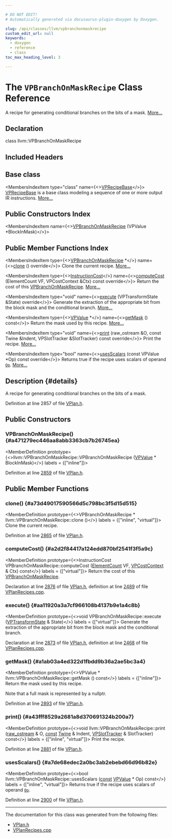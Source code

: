 ```yaml
---

# DO NOT EDIT!
# Automatically generated via docusaurus-plugin-doxygen by Doxygen.

slug: /api/classes/llvm/vpbranchonmaskrecipe
custom_edit_url: null
keywords:
  - doxygen
  - reference
  - class
toc_max_heading_level: 3

---
```





# The `VPBranchOnMaskRecipe` Class Reference

<DoxygenPage pluginConfig={pluginConfig}>

A recipe for generating conditional branches on the bits of a mask. <a href="#details">More...</a>

## Declaration

<CodeBlock>class llvm::VPBranchOnMaskRecipe</CodeBlock>

## Included Headers

<IncludesList>
<IncludesListItem
  filePath="Transforms/Vectorize/VPlan.h"
  permalink="/docs/api/files/lib/lib/transforms/lib/transforms/vectorize/vplan-h"
  isLocal="true" />
</IncludesList>

## Base class

<MembersIndex>

<MembersIndexItem
  type="class"
  name={<><a href="/docs/api/classes/llvm/vprecipebase">VPRecipeBase</a></>}>
<a href="/docs/api/classes/llvm/vprecipebase">VPRecipeBase</a> is a base class modeling a sequence of one or more output IR instructions. <a href="/docs/api/classes/llvm/vprecipebase/#details">More...</a>
</MembersIndexItem>

</MembersIndex>

## Public Constructors Index

<MembersIndex>

<MembersIndexItem
  name={<><a href="#a471279ec446aa8abb3363cb7b26745ea">VPBranchOnMaskRecipe</a> (VPValue &#42;BlockInMask)</>}>
</MembersIndexItem>

</MembersIndex>

## Public Member Functions Index

<MembersIndex>

<MembersIndexItem
  type={<><a href="/docs/api/classes/llvm/vpbranchonmaskrecipe">VPBranchOnMaskRecipe</a> &#42;</>}
  name={<><a href="#a73d49017590566d5c798bc3f5d15d515">clone</a> () override</>}>
Clone the current recipe. <a href="#a73d49017590566d5c798bc3f5d15d515">More...</a>
</MembersIndexItem>

<MembersIndexItem
  type={<><a href="/docs/api/classes/llvm/instructioncost">InstructionCost</a></>}
  name={<><a href="#a2d2f84417a124edd870bf2541f3f5a9c">computeCost</a> (ElementCount VF, VPCostContext &amp;Ctx) const override</>}>
Return the cost of this <a href="/docs/api/classes/llvm/vpbranchonmaskrecipe">VPBranchOnMaskRecipe</a>. <a href="#a2d2f84417a124edd870bf2541f3f5a9c">More...</a>
</MembersIndexItem>

<MembersIndexItem
  type="void"
  name={<><a href="#aa11920a3a7cf966108b4137b9e1a4c8b">execute</a> (VPTransformState &amp;State) override</>}>
Generate the extraction of the appropriate bit from the block mask and the conditional branch. <a href="#aa11920a3a7cf966108b4137b9e1a4c8b">More...</a>
</MembersIndexItem>

<MembersIndexItem
  type={<><a href="/docs/api/classes/llvm/vpvalue">VPValue</a> &#42;</>}
  name={<><a href="#a1ab03a4ed322d1fbdd9b36a2ae5bc3a4">getMask</a> () const</>}>
Return the mask used by this recipe. <a href="#a1ab03a4ed322d1fbdd9b36a2ae5bc3a4">More...</a>
</MembersIndexItem>

<MembersIndexItem
  type="void"
  name={<><a href="#a43fff8529a2681a8d370691324b200a7">print</a> (raw&#95;ostream &amp;O, const Twine &amp;Indent, VPSlotTracker &amp;SlotTracker) const override</>}>
Print the recipe. <a href="#a43fff8529a2681a8d370691324b200a7">More...</a>
</MembersIndexItem>

<MembersIndexItem
  type="bool"
  name={<><a href="#a7de68edec2a0bc3ab2ebebd66d96b82e">usesScalars</a> (const VPValue &#42;Op) const override</>}>
Returns true if the recipe uses scalars of operand <code><a href="/docs/api/namespaces/llvm/#ab471937b9a227e70c7fe8bd9604014d6">Op</a></code>. <a href="#a7de68edec2a0bc3ab2ebebd66d96b82e">More...</a>
</MembersIndexItem>

</MembersIndex>

## Description {#details}

A recipe for generating conditional branches on the bits of a mask.

Definition at line 2857 of file <a href="/docs/api/files/lib/lib/transforms/lib/transforms/vectorize/vplan-h">VPlan.h</a>.

<SectionDefinition>

## Public Constructors

### VPBranchOnMaskRecipe() {#a471279ec446aa8abb3363cb7b26745ea}

<MemberDefinition
  prototype={<>llvm::VPBranchOnMaskRecipe::VPBranchOnMaskRecipe (<a href="/docs/api/classes/llvm/vpvalue">VPValue</a> &#42; BlockInMask)</>}
  labels = {["inline"]}>

Definition at line <a href="/docs/api/files/lib/lib/transforms/lib/transforms/vectorize/vplan-h/#l02859">2859</a> of file <a href="/docs/api/files/lib/lib/transforms/lib/transforms/vectorize/vplan-h">VPlan.h</a>.
</MemberDefinition>

</SectionDefinition>

<SectionDefinition>

## Public Member Functions

### clone() {#a73d49017590566d5c798bc3f5d15d515}

<MemberDefinition
  prototype={<>VPBranchOnMaskRecipe &#42; llvm::VPBranchOnMaskRecipe::clone ()</>}
  labels = {["inline", "virtual"]}>
Clone the current recipe.

Definition at line <a href="/docs/api/files/lib/lib/transforms/lib/transforms/vectorize/vplan-h/#l02865">2865</a> of file <a href="/docs/api/files/lib/lib/transforms/lib/transforms/vectorize/vplan-h">VPlan.h</a>.
</MemberDefinition>

### computeCost() {#a2d2f84417a124edd870bf2541f3f5a9c}

<MemberDefinition
  prototype={<>InstructionCost VPBranchOnMaskRecipe::computeCost (<a href="/docs/api/classes/llvm/elementcount">ElementCount</a> VF, <a href="/docs/api/structs/llvm/vpcostcontext">VPCostContext</a> &amp; Ctx) const</>}
  labels = {["virtual"]}>
Return the cost of this <a href="/docs/api/classes/llvm/vpbranchonmaskrecipe">VPBranchOnMaskRecipe</a>.

Declaration at line <a href="/docs/api/files/lib/lib/transforms/lib/transforms/vectorize/vplan-h/#l02876">2876</a> of file <a href="/docs/api/files/lib/lib/transforms/lib/transforms/vectorize/vplan-h">VPlan.h</a>, definition at line <a href="/docs/api/files/lib/lib/transforms/lib/transforms/vectorize/vplanrecipes-cpp/#l02489">2489</a> of file <a href="/docs/api/files/lib/lib/transforms/lib/transforms/vectorize/vplanrecipes-cpp">VPlanRecipes.cpp</a>.
</MemberDefinition>

### execute() {#aa11920a3a7cf966108b4137b9e1a4c8b}

<MemberDefinition
  prototype={<>void VPBranchOnMaskRecipe::execute (<a href="/docs/api/structs/llvm/vptransformstate">VPTransformState</a> &amp; State)</>}
  labels = {["virtual"]}>
Generate the extraction of the appropriate bit from the block mask and the conditional branch.

Declaration at line <a href="/docs/api/files/lib/lib/transforms/lib/transforms/vectorize/vplan-h/#l02873">2873</a> of file <a href="/docs/api/files/lib/lib/transforms/lib/transforms/vectorize/vplan-h">VPlan.h</a>, definition at line <a href="/docs/api/files/lib/lib/transforms/lib/transforms/vectorize/vplanrecipes-cpp/#l02468">2468</a> of file <a href="/docs/api/files/lib/lib/transforms/lib/transforms/vectorize/vplanrecipes-cpp">VPlanRecipes.cpp</a>.
</MemberDefinition>

### getMask() {#a1ab03a4ed322d1fbdd9b36a2ae5bc3a4}

<MemberDefinition
  prototype={<>VPValue &#42; llvm::VPBranchOnMaskRecipe::getMask () const</>}
  labels = {["inline"]}>
Return the mask used by this recipe.

Note that a full mask is represented by a nullptr.

Definition at line <a href="/docs/api/files/lib/lib/transforms/lib/transforms/vectorize/vplan-h/#l02893">2893</a> of file <a href="/docs/api/files/lib/lib/transforms/lib/transforms/vectorize/vplan-h">VPlan.h</a>.
</MemberDefinition>

### print() {#a43fff8529a2681a8d370691324b200a7}

<MemberDefinition
  prototype={<>void llvm::VPBranchOnMaskRecipe::print (<a href="/docs/api/classes/llvm/raw-ostream">raw&#95;ostream</a> &amp; O, <a href="/docs/api/files/lib/lib/target/lib/target/aarch64/aarch64promoteconstant-cpp/#a90f8350fecae261c25be85d38b451bff">const</a> <a href="/docs/api/classes/llvm/twine">Twine</a> &amp; Indent, <a href="/docs/api/classes/llvm/vpslottracker">VPSlotTracker</a> &amp; SlotTracker) const</>}
  labels = {["inline", "virtual"]}>
Print the recipe.

Definition at line <a href="/docs/api/files/lib/lib/transforms/lib/transforms/vectorize/vplan-h/#l02881">2881</a> of file <a href="/docs/api/files/lib/lib/transforms/lib/transforms/vectorize/vplan-h">VPlan.h</a>.
</MemberDefinition>

### usesScalars() {#a7de68edec2a0bc3ab2ebebd66d96b82e}

<MemberDefinition
  prototype={<>bool llvm::VPBranchOnMaskRecipe::usesScalars (<a href="/docs/api/files/lib/lib/target/lib/target/aarch64/aarch64promoteconstant-cpp/#a90f8350fecae261c25be85d38b451bff">const</a> <a href="/docs/api/classes/llvm/vpvalue">VPValue</a> &#42; Op) const</>}
  labels = {["inline", "virtual"]}>
Returns true if the recipe uses scalars of operand <code><a href="/docs/api/namespaces/llvm/#ab471937b9a227e70c7fe8bd9604014d6">Op</a></code>.

Definition at line <a href="/docs/api/files/lib/lib/transforms/lib/transforms/vectorize/vplan-h/#l02900">2900</a> of file <a href="/docs/api/files/lib/lib/transforms/lib/transforms/vectorize/vplan-h">VPlan.h</a>.
</MemberDefinition>

</SectionDefinition>

<hr/>

The documentation for this class was generated from the following files:

<ul>
<li><a href="/docs/api/files/lib/lib/transforms/lib/transforms/vectorize/vplan-h">VPlan.h</a></li>
<li><a href="/docs/api/files/lib/lib/transforms/lib/transforms/vectorize/vplanrecipes-cpp">VPlanRecipes.cpp</a></li>
</ul>

</DoxygenPage>

